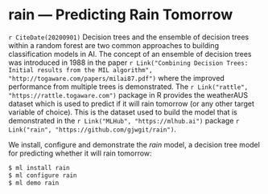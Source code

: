 # rain --- Predicting Rain Tomorrow {#rain}

`r CiteDate(20200901)` Decision trees and the ensemble of decision trees
within a random forest are two common approaches to building
classification models in AI. The concept of an ensemble of decision
trees was introduced in 1988 in the paper
`r Link("Combining Decision Trees: Initial results from the MIL algorithm", "http://togaware.com/papers/milai87.pdf")` where the improved
performance from multiple trees is demonstrated. The
`r Link("rattle", "https://rattle.togaware.com")` package in R provides the
weatherAUS dataset which is used to predict if it will rain tomorrow
(or any other target variable of choice). This is the dataset used to
build the model that is demonstrated in the
`r Link("MLHub", "https://mlhub.ai")` package
`r Link("rain", "https://github.com/gjwgit/rain")`.

We install, configure and demonstrate the *rain* model, a
decision tree model for predicting whether it will rain tomorrow:

```bash
$ ml install rain
$ ml configure rain
$ ml demo rain
```

